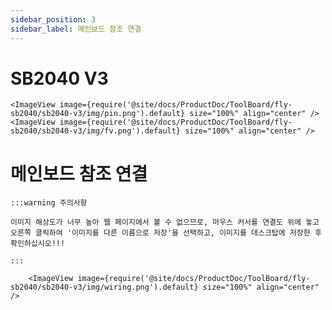 ```yaml
---
sidebar_position: 3
sidebar_label: 메인보드 참조 연결
---
```




# SB2040 V3

    <ImageView image={require('@site/docs/ProductDoc/ToolBoard/fly-sb2040/sb2040-v3/img/pin.png').default} size="100%" align="center" />
    <ImageView image={require('@site/docs/ProductDoc/ToolBoard/fly-sb2040/sb2040-v3/img/fv.png').default} size="100%" align="center" />


# 메인보드 참조 연결

    :::warning 주의사항

    이미지 해상도가 너무 높아 웹 페이지에서 볼 수 없으므로, 마우스 커서를 연결도 위에 놓고 오른쪽 클릭하여 '이미지를 다른 이름으로 저장'을 선택하고, 이미지를 데스크탑에 저장한 후 확인하십시오!!!

    :::

        <ImageView image={require('@site/docs/ProductDoc/ToolBoard/fly-sb2040/sb2040-v3/img/wiring.png').default} size="100%" align="center" />